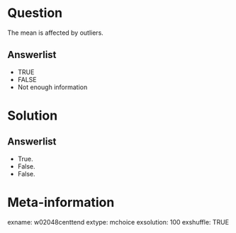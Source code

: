 Question
========
The mean is affected by outliers.

Answerlist
----------
* TRUE
* FALSE
* Not enough information


Solution
========

Answerlist
----------
* True.
* False.
* False.


Meta-information
================
exname: w02048centtend
extype: mchoice
exsolution: 100
exshuffle: TRUE
